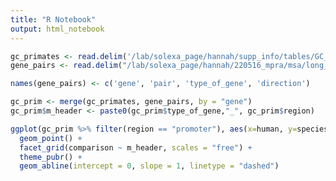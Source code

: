 ```yaml
---
title: "R Notebook"
output: html_notebook
---
```


```r
gc_primates <- read.delim('/lab/solexa_page/hannah/supp_info/tables/GC_primates.csv', sep = ',')
gene_pairs <- read.delim("/lab/solexa_page/hannah/220516_mpra/msa/long_alignments/g_p.txt") 

names(gene_pairs) <- c('gene', 'pair', 'type_of_gene', 'direction') 

gc_prim <- merge(gc_primates, gene_pairs, by = "gene")
gc_prim$m_header <- paste0(gc_prim$type_of_gene,"_", gc_prim$region)

```

```r
ggplot(gc_prim %>% filter(region == "promoter"), aes(x=human, y=species)) + 
  geom_point() + 
  facet_grid(comparison ~ m_header, scales = "free") + 
  theme_pubr() + 
  geom_abline(intercept = 0, slope = 1, linetype = "dashed")  
 

```



















